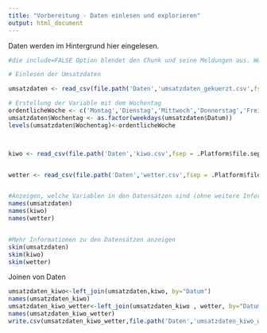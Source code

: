 ```yaml
---
title: "Vorbereitung - Daten einlesen und explorieren"
output: html_document
---
```



Daten werden im Hintergrund hier eingelesen.

```r
#die include=FALSE Option blendet den Chunk und seine Meldungen aus. Wenn Ihr genauer sehn wollt, was da passiert: Auf TRUE setzen

# Einlesen der Umsatzdaten

umsatzdaten <- read_csv(file.path('Daten','umsatzdaten_gekuerzt.csv',fsep = .Platform$file.sep))

# Erstellung der Variable mit dem Wochentag
ordentlicheWoche <- c('Montag','Dienstag','Mittwoch','Donnerstag','Freitag','Samstag','Sonntag')
umsatzdaten$Wochentag <- as.factor(weekdays(umsatzdaten$Datum))
levels(umsatzdaten$Wochentag)<-ordentlicheWoche



kiwo <- read_csv(file.path('Daten','kiwo.csv',fsep = .Platform$file.sep))


wetter <- read_csv(file.path('Daten','wetter.csv',fsep = .Platform$file.sep))



```

```r

#Anzeigen, welche Variablen in den Datensätzen sind (ohne weitere Information , nur Name) 
names(umsatzdaten) 
names(kiwo) 
names(wetter) 


#Mehr Informationen zu den Datensätzen anzeigen
skim(umsatzdaten)
skim(kiwo)
skim(wetter)

```


Joinen von Daten

```r


umsatzdaten_kiwo<-left_join(umsatzdaten,kiwo, by="Datum")
names(umsatzdaten_kiwo)
umsatzdaten_kiwo_wetter<-left_join(umsatzdaten_kiwo , wetter, by="Datum")
names(umsatzdaten_kiwo_wetter)
write.csv(umsatzdaten_kiwo_wetter,file.path('Daten','umsatzdaten_kiwo_wetter.csv',fsep = .Platform$file.sep))

```


